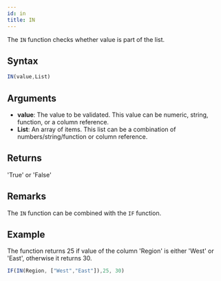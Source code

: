 ```yaml
---
id: in
title: IN
---
```


The `IN` function checks whether value is part of the list.

## Syntax

```javascript
IN(value,List)
```

## Arguments

* **value**: The value to be validated. This value can be numeric, string, function, or a column reference.
* **List**: An array of items. This list can be a combination of numbers/string/function or column reference.

## Returns

'True' or 'False'

## Remarks

The `IN` function can be combined with the `IF` function.

## Example

The function returns 25 if value of the column 'Region' is either 'West' or 'East', otherwise it returns 30.

```javascript
IF(IN(Region, ["West","East"]),25, 30)
```
